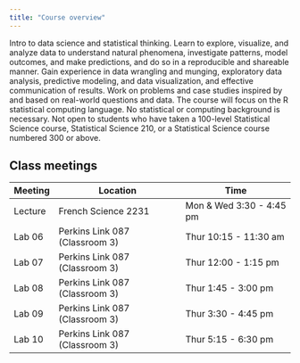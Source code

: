 ```yaml
---
title: "Course overview"
---
```


Intro to data science and statistical thinking. Learn to explore, visualize, and analyze data to understand natural phenomena, investigate patterns, model outcomes, and make predictions, and do so in a reproducible and shareable manner. Gain experience in data wrangling and munging, exploratory data analysis, predictive modeling, and data visualization, and effective communication of results. Work on problems and case studies inspired by and based on real-world questions and data. The course will focus on the R statistical computing language. No statistical or computing background is necessary. Not open to students who have taken a 100-level Statistical Science course, Statistical Science 210, or a Statistical Science course numbered 300 or above.

## Class meetings

| Meeting | Location                       | Time                       |
|---------|--------------------------------|----------------------------|
| Lecture | French Science 2231            | Mon & Wed 3:30 - 4:45 pm |
| Lab 06  | Perkins Link 087 (Classroom 3) | Thur 10:15 - 11:30 am      |
| Lab 07  | Perkins Link 087 (Classroom 3) | Thur 12:00 - 1:15 pm       |
| Lab 08  | Perkins Link 087 (Classroom 3) | Thur 1:45 - 3:00 pm        |
| Lab 09  | Perkins Link 087 (Classroom 3) | Thur 3:30 - 4:45 pm        |
| Lab 10  | Perkins Link 087 (Classroom 3) | Thur 5:15 - 6:30 pm        |
